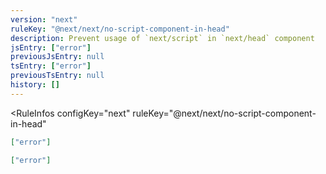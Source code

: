 ```yaml
---
version: "next"
ruleKey: "@next/next/no-script-component-in-head"
description: Prevent usage of `next/script` in `next/head` component
jsEntry: ["error"]
previousJsEntry: null
tsEntry: ["error"]
previousTsEntry: null
history: []
---
```


<RuleInfos 
  configKey="next" 
  ruleKey="@next/next/no-script-component-in-head" 
>

```json
["error"]
```

```json
["error"]
```

</RuleInfos>
